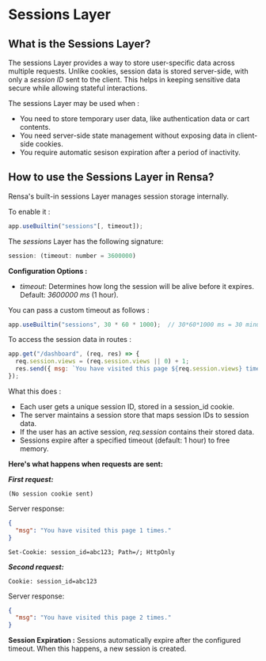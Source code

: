 # Sessions Layer

## What is the Sessions Layer?

The sessions Layer provides a way to store user-specific data across multiple requests. Unlike cookies, session data is stored server-side, with only a _session ID_ sent to the client. This helps in keeping sensitive data secure while allowing stateful interactions.

The sessions Layer may be used when :
- You need to store temporary user data, like authentication data or cart contents.
- You need server-side state management without exposing data in client-side cookies.
- You require automatic sesison expiration after a period of inactivity.

## How to use the Sessions Layer in Rensa?

Rensa's built-in sessions Layer manages session storage internally.

To enable it :
```js
app.useBuiltin("sessions"[, timeout]);
```

The _sessions_ Layer has the following signature:
```js
session: (timeout: number = 3600000)
```

**Configuration Options :**
- _timeout_: Determines how long the session will be alive before it expires. Default: _3600000 ms_ (1 hour).

You can pass a custom timeout as follows :
```js
app.useBuiltin("sessions", 30 * 60 * 1000);  // 30*60*1000 ms = 30 minutes
```

To access the session data in routes :
```js
app.get("/dashboard", (req, res) => {
  req.session.views = (req.session.views || 0) + 1;
  res.send({ msg: `You have visited this page ${req.session.views} times.` });
});
```

What this does :
- Each user gets a unique session ID, stored in a session_id cookie.
- The server maintains a session store that maps session IDs to session data.
- If the user has an active session, _req.session_ contains their stored data.
- Sessions expire after a specified timeout (default: 1 hour) to free memory.

**Here's what happens when requests are sent:**

**_First request:_**
```Req_Headers
(No session cookie sent)
```
Server response:
```json
{
  "msg": "You have visited this page 1 times."
}
```

```Res_Headers
Set-Cookie: session_id=abc123; Path=/; HttpOnly
```

**_Second request:_**
```Req_Headers
Cookie: session_id=abc123
```
Server response:
```json
{
  "msg": "You have visited this page 2 times."
}
```

**Session Expiration :** Sessions automatically expire after the configured timeout. When this happens, a new session is created.
